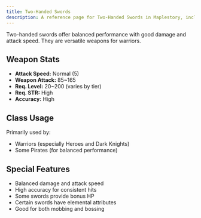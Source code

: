 ```yaml
---
title: Two-Handed Swords
description: A reference page for Two-Handed Swords in Maplestory, including stats, usage, and benefits.
---
```


Two-handed swords offer balanced performance with good damage and attack speed. They are versatile weapons for warriors.

## Weapon Stats

* **Attack Speed:** Normal (5)
* **Weapon Attack:** 85~165
* **Req. Level:** 20~200 (varies by tier)
* **Req. STR:** High
* **Accuracy:** High

## Class Usage

Primarily used by:
* Warriors (especially Heroes and Dark Knights)
* Some Pirates (for balanced performance)

## Special Features

* Balanced damage and attack speed
* High accuracy for consistent hits
* Some swords provide bonus HP
* Certain swords have elemental attributes
* Good for both mobbing and bossing


<EquipmentLayout type="bow"></EquipmentLayout>